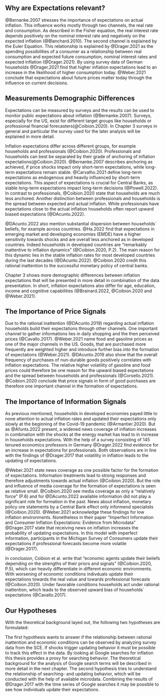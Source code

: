 ## Why are Expectations relevant?

@Bernanke.2007 stresses the importance of expectations on actual inflation. This influence works mostly through two channels, the real rate and consumption. As described in the Fisher equation, the real interest rate depends positively on the nominal interest rate and negatively on the expected inflation (@Blanchard.2010). 
The second channel is explained by the Euler Equation. This relationship is explained by @Drager.2021 as the spending possibilities of a consumer as a relationship between real consumption and expected future consumption, nominal interest rates and expected inflation (@Drager.2021). By using survey data of German households @Drager.2021 find that higher inflation expectations lead to an increase in the likelihood of higher consumption today. @Weber.2021 conclude that expectations about future prices matter today through the influence on current decisions.   

## Measurements Demographic Differences

Expectations can be measured by surveys and the results can be used to monitor public expectations about inflation (@Bernanke.2007). Surveys, especially for the US, exist for different target groups like households or professional financial forecasters(@Coibion.2020). In Chapter 3 surveys in general and particular the survey used for the later analysis will be explained in more detail.

Inflation expectations differ across different groups, for example households and professionals (@Coibion.2020). Professionals and households can best be separated by their grade of anchoring of inflation expectations(@Coibion.2020). @Bernanke.2007 describes anchoring as achieved, if price shocks impact only short-term expectations, while long-term expectations remain stable. @Carvalho.2021 define long-term expectations as endogenous and heavily influenced by short-term expectations. This aspect of expectations is crucial for Central Banks, as stable long-term expectations impact long-term decisions (@Powell.2022).
In contrast to professionals, @Coibion.2020 state that households are much less anchored. Another distinction between professionals and households is the spread between expected and actual inflation. While professionals have expectations close to the actual inflation households often report upward biased expectations (@DAcunto.2022). 

@DAcunto.2022 also mention substantial dispersion between households´ beliefs, for example across countries. @Ha.2022 find that expectations in emerging market and developing economies (EMDE) have a higher sensitivity towards shocks and are overall less anchored as in developed countries. Indeed households in developed countries are "remarkably inattentive to inflation dynamics" (@Coibion.2020, P.2). The main reason for this dynamic lies in the stable inflation rates for most developed countries during the last decades (@DAcunto.2022). @Coibion.2020 credit this rational inattention to the successful monetary policy of central banks. 

Chapter 3 shows more demographic differences between inflation expectations that will be presented in more detail in combination of the data presentation. In short, inflation expectations also differ for age, education, income and cognitive capabilities (@Brainard.2022, @Coibion.2020 and @Weber.2021).


## The Importance of Price Signals

Due to the rational inattention (@DAcunto.2019) regarding actual inflation households build their expectations through other channels. One important channel to gather informations lies in daily shopping and the then perceived prices (@Cavallo.2017). @Weber.2021 name food and gasoline prices as one of the major channels in the US. Goods, that are purchased more frequently are weighted higher and  introduce further bias into the formation of expectations (@Weber.2021). @DAcunto.2019 also show that the overall frequency of purchases of nun-durable goods positively correlates with inflation expectations. The relative higher volatility of gasoline and food prices could therefore be one reason for the upward biased expectations and the spread between households and professionals (@Corsello.2021). @Coibion.2020 conclude that price signals in form of good purchases are therefore one important channel in the formation of expectations.


## The Importance of Information Signals

As previous mentioned, households in developed economies payed little to none attention to actual inflation rates and updated their expectations only slowly at the beginning of the Covid-19 pandemic (@Armantier.2020). But as @Afunts.2022 present, a widened news coverage of inflation increases in combination with the shocks at the energy market has lead to in increase in households expectations.
With the help of a survey consisting of 145 tenured economics professors in Germany @Drager.2022 find evidence for an increase in expectations for professionals. Both observations are in line with the findings of @Drager.2017 that volatility in inflation leads to the updating of expectations. 

@Weber.2021 state news coverage as one possible factor for the formation of expectations. Information treatments lead to strong responses and therefore adjustments towards actual inflation (@Coibion.2020). But the role and influence of media coverage for the formation of expectations is seen as relative small. @Coibion.2020 see media coverage as only a "relatively force" (P.6) and for @DAcunto.2022 available information did not play a significant role for formation in the past. News about inflation, monetary policy ore statements by a Central Bank effect only informend specialists (@Coibion.2020). @Weber.2021 acknowledge these findings for low inflation environments. Nonetheless in their paper "Imperfect Information and Consumer Inflation Expectations: Evidence from Microdata" @Drager.2017 state that receiving news on inflation increases the probability of updating expectations. In this model with imperfect information, participants in the Michigan Survey of Consumers update their expectations if professional forecasts become more volatile (@Drager.2017).

In conclusion, Coibion et al. write that "economic agents update their beliefs depending on the strengths of their priors and signals" (@Coibion.2020, P.5), which can heavily differentiate in different economic environments. With worsening of economic conditions indivduals update their expectations towards the real value and towards professional forecasts (@Coibion.2020). Under favorable conditions households act under rational inattention, which leads to the observed upward bias of households´ expectations (@Cavallo.2017).

## Our Hypotheses

With the theoretical background layed out, the following two hypotheses are formulated:

\begin{itemize}
  \item \(H_1:\) There is a positive correlation between aggregated inflation expectations and uncertainty, Google searches and the actual inflation.
  \item \(H_2:\) There is a positive correlation between Google searches and updating behavior of individual consumers.
\end{itemize}

The first hypothesis wants to answer if the relationship between rational inattention and economic conditions can be observed by analyzing survey data from the SCE. If shocks trigger updating behavior it must be possible to track this effect in the data. By looking at Google searches for inflation this thesis provides a proxy for searching behavior. The theoretical background for the analysis of Google search terms will be described in more detail in the next chapter.
The second hypothesis tries to understand the relationship of searching- and updating behavior, which will be conducted with the help of available microdata. 
Combining the results of @Drager.2017 with the time series of Google searches it may be possible to see how individuals update their expectations.